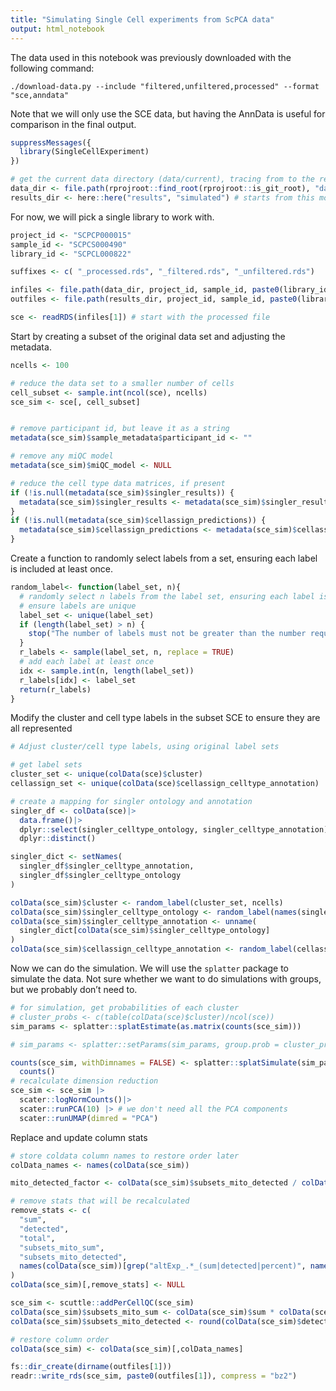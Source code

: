```yaml
---
title: "Simulating Single Cell experiments from ScPCA data"
output: html_notebook
---
```


The data used in this notebook was previously downloaded with the following command:

```
./download-data.py --include "filtered,unfiltered,processed" --format "sce,anndata"
```

Note that we will only use the SCE data, but having the AnnData is useful for comparison in the final output.


```r
suppressMessages({
  library(SingleCellExperiment)
})

# get the current data directory (data/current), tracing from to the repo root
data_dir <- file.path(rprojroot::find_root(rprojroot::is_git_root), "data", "current")
results_dir <- here::here("results", "simulated") # starts from this modules root, since it is an r project.
```

For now, we will pick a single library to work with.
```r
project_id <- "SCPCP000015"
sample_id <- "SCPCS000490"
library_id <- "SCPCL000822"

suffixes <- c( "_processed.rds", "_filtered.rds", "_unfiltered.rds")

infiles <- file.path(data_dir, project_id, sample_id, paste0(library_id, suffixes))
outfiles <- file.path(results_dir, project_id, sample_id, paste0(library_id, suffixes))

sce <- readRDS(infiles[1]) # start with the processed file
```


Start by creating a subset of the original data set and adjusting the metadata.

```r
ncells <- 100

# reduce the data set to a smaller number of cells
cell_subset <- sample.int(ncol(sce), ncells)
sce_sim <- sce[, cell_subset]


# remove participant id, but leave it as a string
metadata(sce_sim)$sample_metadata$participant_id <- ""

# remove any miQC model
metadata(sce_sim)$miQC_model <- NULL

# reduce the cell type data matrices, if present
if (!is.null(metadata(sce_sim)$singler_results)) {
  metadata(sce_sim)$singler_results <- metadata(sce_sim)$singler_results[cell_subset,]
}
if (!is.null(metadata(sce_sim)$cellassign_predictions)) {
  metadata(sce_sim)$cellassign_predictions <- metadata(sce_sim)$cellassign_predictions[cell_subset,]
}
```

Create a function to randomly select labels from a set, ensuring each label is included at least once.

```r
random_label<- function(label_set, n){
  # randomly select n labels from the label set, ensuring each label is included at least once
  # ensure labels are unique
  label_set <- unique(label_set)
  if (length(label_set) > n) {
    stop("The number of labels must not be greater than the number requested")
  }
  r_labels <- sample(label_set, n, replace = TRUE)
  # add each label at least once
  idx <- sample.int(n, length(label_set))
  r_labels[idx] <- label_set
  return(r_labels)
}

```

Modify the cluster and cell type labels in the subset SCE to ensure they are all represented

```r
# Adjust cluster/cell type labels, using original label sets

# get label sets
cluster_set <- unique(colData(sce)$cluster)
cellassign_set <- unique(colData(sce)$cellassign_celltype_annotation)

# create a mapping for singler ontology and annotation
singler_df <- colData(sce)|>
  data.frame()|>
  dplyr::select(singler_celltype_ontology, singler_celltype_annotation) |>
  dplyr::distinct()

singler_dict <- setNames(
  singler_df$singler_celltype_annotation,
  singler_df$singler_celltype_ontology
)

colData(sce_sim)$cluster <- random_label(cluster_set, ncells)
colData(sce_sim)$singler_celltype_ontology <- random_label(names(singler_dict), ncells)
colData(sce_sim)$singler_celltype_annotation <- unname(
  singler_dict[colData(sce_sim)$singler_celltype_ontology]
)
colData(sce_sim)$cellassign_celltype_annotation <- random_label(cellassign_set, ncells)
```


Now we can do the simulation.
We will use the `splatter` package to simulate the data.
Not sure whether we want to do simulations with groups, but we probably don't need to.

```r
# for simulation, get probabilities of each cluster
# cluster_probs <- c(table(colData(sce)$cluster)/ncol(sce))
sim_params <- splatter::splatEstimate(as.matrix(counts(sce_sim)))

# sim_params <- splatter::setParams(sim_params, group.prob = cluster_probs)

counts(sce_sim, withDimnames = FALSE) <- splatter::splatSimulate(sim_params)|>
  counts()
# recalculate dimension reduction
sce_sim <- sce_sim |>
  scater::logNormCounts()|>
  scater::runPCA(10) |> # we don't need all the PCA components
  scater::runUMAP(dimred = "PCA")
```

Replace and update column stats

```r
# store coldata column names to restore order later
colData_names <- names(colData(sce_sim))

mito_detected_factor <- colData(sce_sim)$subsets_mito_detected / colData(sce_sim)$detected

# remove stats that will be recalculated
remove_stats <- c(
  "sum",
  "detected",
  "total",
  "subsets_mito_sum",
  "subsets_mito_detected",
  names(colData(sce_sim))[grep("altExp_.*_(sum|detected|percent)", names(colData(sce_sim)))]
)
colData(sce_sim)[,remove_stats] <- NULL

sce_sim <- scuttle::addPerCellQC(sce_sim)
colData(sce_sim)$subsets_mito_sum <- colData(sce_sim)$sum * colData(sce_sim)$subsets_mito_percent / 100
colData(sce_sim)$subsets_mito_detected <- round(colData(sce_sim)$detected * mito_detected_factor)

# restore column order
colData(sce_sim) <- colData(sce_sim)[,colData_names]

```

```r
fs::dir_create(dirname(outfiles[1]))
readr::write_rds(sce_sim, paste0(outfiles[1]), compress = "bz2")
```
